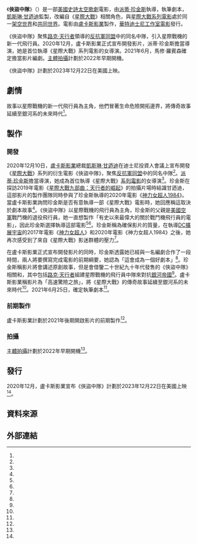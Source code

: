 {{Draft article|俠盜中隊 (電影)|subject=media}}
{{Film draft notice|filming_start=2022年}}
{{Disputed title}}
{{Future TV show}}
{{NoteAT
|G1=Movie
|G2=Show
|G3=TV
}}
{{Infobox film
| name           = 俠盜中隊
| original_name  = {{lang|en|''Rogue Squadron''}}
| image          = 
| alt            = 
| caption        = 
| director       = [[派蒂·珍金斯|派蒂·珍金斯]]
| producer       = [[凱斯琳·甘迺迪_(電影監製)|凱斯琳·甘迺迪]]
| writer         = {{le|馬修·羅賓森 (編劇)|Matthew Robinson (writer)|馬修·羅賓森}}
| screenplay     = 
| story          = 
| based_on       = {{Based on|[[星際大戰|星際大戰]]|[[喬治·盧卡斯|喬治·盧卡斯]]}}
| starring       = 
| narrator       = 
| music          = 
| cinematography = 
| editing        = 
| studio         = [[盧卡斯影業|盧卡斯影業]]
| distributor    = [[華特迪士尼工作室電影|華特迪士尼工作室電影]]
| released       = {{Film date|2023|12|22}}
| runtime        = 
| country        = {{US}}
| language       = 英語
| budget         = 
| gross          = 
}}

《'''俠盜中隊'''》（{{lang-en|''Rogue Squadron''}}）是一部[[美國|美國]][[史詩片|史詩]][[太空歌劇|太空歌劇]]電影，由[[派蒂·珍金斯|派蒂·珍金斯]]執導，{{le|馬修·羅賓森 (編劇)|Matthew Robinson (writer)|馬修·羅賓森}}執筆劇本，[[凱斯琳·甘迺迪_(電影監製)|凱斯琳·甘迺迪]]監製，改編自《[[星際大戰|星際大戰]]》相關角色，與[[星際大戰電影列表|星際大戰系列電影]]處於同一[[架空世界|架空世界]]和[[共同世界|共同世界]]。電影由[[盧卡斯影業|盧卡斯影業]]製作，[[華特迪士尼工作室電影|華特迪士尼工作室電影]]發行。

《俠盜中隊》聚焦[[路克·天行者|路克·天行者]]領導的[[反抗軍同盟|反抗軍同盟]]中的同名中隊，引入星際戰機的新一代飛行員。2020年12月，盧卡斯影業正式宣布開發影片，派蒂·珍金斯擔當導演，她是首位執導《星際大戰》系列電影的女導演。2021年6月，馬修·羅賓森確定擔當影片編劇。[[主體拍攝|主體拍攝]]計劃於2022年早期開機。

《俠盜中隊》計劃於2023年12月22日在美國上映。

== 劇情 ==
故事以星際戰機的新一代飛行員為主角，他們冒著生命危險開拓邊界，將傳奇故事延續至銀河系的未來時代<ref name="LucasfilmProjects" />。

== 製作 ==
=== 開發 ===
2020年12月10日，[[盧卡斯影業|盧卡斯影業]]總裁[[凱斯琳·甘迺迪_(電影監製)|凱斯琳·甘迺迪]]在迪士尼投資人會議上宣布開發《[[星際大戰|星際大戰]]》系列的衍生電影《俠盜中隊》，聚焦[[反抗軍同盟|反抗軍同盟]]中的同名中隊<ref name="InvestorDay" />。[[派蒂·珍金斯|派蒂·珍金斯]]擔當導演，她成為首位執導《星際大戰》[[星際大戰電影列表|系列電影]]的女導演<ref name="JenkinsVariety" />。珍金斯在探訪2019年電影《[[星際大戰九部曲：天行者的崛起|星際大戰九部曲：天行者的崛起]]》的拍攝片場時結識甘迺迪，這部影片的製作團隊同時參與了珍金斯執導的2020年電影《[[神力女超人1984|神力女超人1984]]》。當盧卡斯影業詢問珍金斯是否有意執導一部《星際大戰》電影時，她回應稱這取決於劇本故事<ref name="JenkinsDec2020Yahoo" />。《俠盜中隊》以星際戰機的飛行員為主角，珍金斯的父親是[[美國空軍|美國空軍]]戰鬥機的退役飛行員，她一直想製作「有史以來最偉大的關於戰鬥機飛行員的電影」，因此珍金斯選擇執導這部電影<ref name="JenkinsDec2020Yahoo" /><ref name="JenkinsDec2020Collider" />。珍金斯稱為確保影片的質量，在執導[[DC擴展宇宙|DC擴展宇宙]]的2017年電影《[[神力女超人_(2017年電影)|神力女超人]]》和2020年電影《神力女超人1984》之後，她再次感受到了來自《星際大戰》影迷群體的壓力<ref name="JenkinsDec2020Yahoo" />。

在盧卡斯影業正式宣布開發影片的同時，珍金斯透露她已經與一名編劇合作了一段時間，兩人將要撰寫完成電影的前期綱要，她認為「這會成為一個好劇本」<ref name="JenkinsDec2020Collider" />。珍金斯稱影片將會講述原創故事，但是會借鑒二十世紀九十年代發售的《俠盜中隊》相關{{le|星際大戰：俠盜中隊 (系列)|Star Wars: Rogue Squadron (series)|電玩遊戲}}和{{le|俠盜中隊 (小說)|Rogue Squadron (novel)|小說}}，其中包括[[路克·天行者|路克·天行者]]組建星際戰機的飛行員中隊來對抗[[銀河帝國_(星際大戰)|銀河帝國]]<ref name="JenkinsDec2020IGN" />。盧卡斯影業稱影片為「高速驚險之旅」，將《星際大戰》的傳奇故事延續至銀河系的未來時代<ref name="LucasfilmProjects" />。2021年6月25日，{{le|馬修·羅賓森 (編劇)|Matthew Robinson (writer)|馬修·羅賓森}}確定執筆劇本<ref name="Robinson2021" />。

=== 前期製作 ===
盧卡斯影業計劃於2021年後期開啟影片的前期製作<ref name="Robinson2021" />。

=== 拍攝 ===
[[主體拍攝|主體拍攝]]計劃於2022年早期開機<ref name="Robinson2021" />。

== 發行 ==
2020年12月，盧卡斯影業宣布《俠盜中隊》計劃於2023年12月22日在美國上映<ref name="ReleaseDate" />。

== 資料來源 ==
{{Reflist|30em|refs=

<ref name="LucasfilmProjects">{{Cite web|title=Future Lucasfilm Projects Revealed|url=https://www.starwars.com/news/future-lucasfilm-projects-revealed|access-date=2020-12-11|website=StarWars.com|author=[[Lucasfilm|Lucasfilm]]|language=en-US|archive-date=2020-12-11|archive-url=https://web.archive.org/web/20201211022635/https://www.starwars.com/news/future-lucasfilm-projects-revealed|dead-url=no}}</ref>

<!-- DEVELOPMENT -->

<ref name="InvestorDay">{{Cite web|last=Kroll|first=Justin|last2=Kroll|first2=Justin|date=2020-12-10|title=‘Star Wars’: Patty Jenkins Tapped By Disney And Lucasfilm To Direct New Movie ‘Rogue Squadron’|url=https://deadline.com/2020/12/star-wars-patty-jenkins-1234654018/|access-date=2020-12-10|website=[[Deadline.com|Deadline.com]]|language=en-US|archive-date=2020-12-12|archive-url=https://web.archive.org/web/20201212205223/https://deadline.com/2020/12/star-wars-patty-jenkins-1234654018/|dead-url=no}}</ref>

<ref name="JenkinsVariety">{{cite web|url=https://variety.com/2020/film/news/patty-jenkins-star-wars-1234851113/|title=Patty Jenkins to Direct ‘Star Wars’ Movie ‘Rogue Squadron’|date=2020-12-10|first=Alex|last=Stedman|website=[[Variety_(magazine)|Variety]]|access-date=2020-12-11|archive-date=2020-12-12|archive-url=https://web.archive.org/web/20201212104655/https://variety.com/2020/film/news/patty-jenkins-star-wars-1234851113/|dead-url=no|language=en-US}}</ref>

<ref name="JenkinsDec2020Yahoo">{{Cite web|url=https://www.yahoo.com/entertainment/patty-jenkins-star-wars-rogue-squadron-first-female-director-wonder-woman-185422594.html|title=Patty Jenkins talks groundbreaking 'Rogue Squadron' gig: 'I feel a huge amount of pressure to make a great "Star Wars" film'|last=Polowy|first=Kevin|website=[[Yahoo!|Yahoo!]]|date=2020-12-10|access-date=2020-12-16|archive-url=http://web.archive.org/web/20201216065109/https://www.yahoo.com/entertainment/patty-jenkins-star-wars-rogue-squadron-first-female-director-wonder-woman-185422594.html|archive-date=2020-12-16|dead-url=no|language=en-US}}</ref>

<ref name="JenkinsDec2020Collider">{{Cite web|url=https://collider.com/star-wars-rogue-squadron-script-patty-jenkins-interview/|title=Patty Jenkins on 'Star Wars' Movie 'Rogue Squadron' & Who Is Writing the Script|last=Gemmill|first=Allie|website=Collider|date=2020-12-14|access-date=2020-12-16|archive-url=http://web.archive.org/web/20201214172144/https://collider.com/star-wars-rogue-squadron-script-patty-jenkins-interview/|archive-date=2020-12-14|dead-url=no|language=en-US}}</ref>

<ref name="JenkinsDec2020IGN">{{Cite web|url=https://www.ign.com/articles/patty-jenkins-star-wars-rogue-squadron-movie-is-not-a-video-game-adaptation|title=Patty Jenkins' Star Wars: Rogue Squadron Movie Is Not a Video Game Adaptation|last=Yehl|first=Joshua|website=[[IGN|IGN]]|date=2020-12-15|access-date=2020-12-16|archive-url=http://web.archive.org/web/20201215141114/https://www.ign.com/articles/patty-jenkins-star-wars-rogue-squadron-movie-is-not-a-video-game-adaptation|archive-date=2020-12-15|dead-url=no|language=en-US}}</ref>

<ref name="Robinson2021">{{Cite web|url=https://www.hollywoodreporter.com/movies/movie-news/star-wars-patty-jenkins-rogue-squadron-gets-a-writer-exclusive-1234973788/|title=‘Star Wars’: Patty Jenkins’ ‘Rogue Squadron’ Gets a Writer (Exclusive)|last=Kit|first=Borys|website=[[The_Hollywood_Reporter|The Hollywood Reporter]]|date=2021-06-25|access-date=2021-06-25|archive-url=http://web.archive.org/web/20210625202400/https://www.hollywoodreporter.com/movies/movie-news/star-wars-patty-jenkins-rogue-squadron-gets-a-writer-exclusive-1234973788/|archive-date=2021-06-25|dead-url=no|language=en-US}}</ref>

<!-- RELEASE -->

<ref name="ReleaseDate">{{cite web|url=https://collider.com/new-star-wars-movie-release-date-rogue-squadron/|title=Patty Jenkins' New Star Wars Movie, ‘Rogue Squadron’, Gets a Firm Release Date|date=2020-12-10|first=Adam|last=Chitwood|website=[[Collider|Collider]]|access-date=2020-12-11|archive-date=2020-12-12|archive-url=https://web.archive.org/web/20201212161259/https://collider.com/new-star-wars-movie-release-date-rogue-squadron/|dead-url=no|language=en-US}}</ref>

}}

== 外部連結 ==

{{Star Wars drafts}}
{{Star Wars}}
{{Lucasfilm}}
{{Patty Jenkins}}
{{Portal bar|電影|美國|推想小說}}
{{DEFAULTSORT:Rogue Squadron}}
{{Draft categories|
[[Category:2020年代動作片|Category:2020年代動作片]]
[[Category:2020年代科幻片|Category:2020年代科幻片]]
[[Category:美國動作片|Category:美國動作片]]
[[Category:美國電影作品|Category:美國電影作品]]
[[Category:英語電影|Category:英語電影]]
[[Category:派蒂·珍金斯電影|Category:派蒂·珍金斯電影]]
[[Category:盧卡斯影業電影|Category:盧卡斯影業電影]]
[[Category:星球大戰衍生電影|Category:星球大戰衍生電影]]
}}